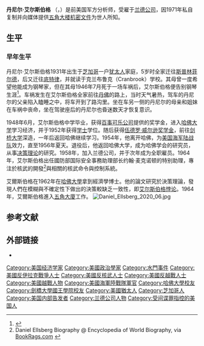 {{expand language|1=en|time=2019-08-20T09:44:47+00:00}}
{{missing information|1=生平|time=2019-08-20T09:44:47+00:00}}
{{Infobox person
|name = 丹尼尔·艾尔斯伯格
|image = Daniel Ellsberg 2006.jpg
|caption = 2006年时的丹尼尔·艾尔斯伯格
|birth_date = {{birth date|1931|4|7}}
|death_date = 
|birth_place = {{US}}[[伊利诺斯州|伊利诺斯州]][[芝加哥|芝加哥]]
|known_for = [[五角大楼文件|五角大楼文件]]<br/> [[艾尔斯伯格悖论|艾尔斯伯格悖论]]
|education = [[哈佛大学|哈佛大学]]经济学博士<br/>[[剑桥大学|剑桥大学]]
|employer = [[兰德公司|兰德公司]]
|spouses = Carol Cummings(离婚)<br/>Patricia Marx
|children = 罗伯特·艾尔斯伯格, 玛丽·艾尔斯伯格(前妻所生)<br/>迈克尔·艾尔斯伯格
|website = [http://www.ellsberg.net "''丹尼尔·艾尔斯伯格官方网站''"]
}}
'''丹尼尔·艾尔斯伯格''' （{{lang-en|'''Daniel Ellsberg'''}}，{{bd|1931年|4月7日|||catIdx=Ellsberg}}）是前美国军方分析师，受雇于[[兰德公司|兰德公司]]，因1971年私自复制并向媒体提供[[五角大楼文件|五角大楼机密文件]]为世人所知。

==生平==
===早年生平===
丹尼尔·艾尔斯伯格1931年出生于[[芝加哥|芝加哥]]一户[[犹太人|犹太人]]家庭，5岁时全家迁往[[斯普林菲尔德|斯普林菲尔德]]，后又迁往[[底特律|底特律]]，并就读于克兰布鲁克（Cranbrook）学校。其母曾一度希望他能成为钢琴家，但在其母1946年7月死于一场车祸后，艾尔斯伯格便告别钢琴生涯<ref>{{Cite book|last=Wells|first=Tom|title=Wild man: the life and times of Daniel Ellsberg|publisher=Palgrave Macmillan|year=2001|pages=70–95|url=http://books.google.com/?id=ml_ZepYWGdkC&lpg=PA77&vq=accident&dq=daniel.ellsberg%20piano%20mother&pg=PA71#v=onepage&q=accident|isbn=0312177194|language =en}}</ref>。车祸发生在艾尔斯伯格全家前往[[丹佛|丹佛]]的路上，当时天气暑热，驾车的丹尼尔的父亲陷入瞌睡之中，将车开到了路沟里。坐在车另一侧的丹尼尔的母亲和姐妹在车祸中丧命，坐在驾驶座后的丹尼尔也昏迷数天才恢复意识。

1948年6月，艾尔斯伯格中学毕业，获得[[百事可乐公司|百事可乐公司]]提供的奖学金，进入[[哈佛大学|哈佛大学]]学习经济，并于1952年获得[[学士|学士]]学位。随后获得[[伍德罗·威尔逊奖学金|伍德罗·威尔逊奖学金]]，前往[[剑桥大学|剑桥大学]]深造，一年后返回哈佛继续学习。1954年，他离开哈佛，为[[美国海军陆战队|美国海军陆战队]]效力，直至1956年夏天。退役后，他返回哈佛大学，成为哈佛学会的研究员，从事[[决策理论|决策理论]]的研究。1958年，加入兰德公司，并于次年成为全职雇员。1964年，艾尔斯伯格出任國防部国际安全事務助理部长约翰·麦克诺顿的特别助理，專注於核武的開發<ref name=bookragsbio>Daniel Ellsberg Biography @ Encyclopedia of World Biography, via [http://www.bookrags.com/biography/daniel-ellsberg BookRags.com] {{Wayback|url=http://www.bookrags.com/biography/daniel-ellsberg |date=20190513185215 }}</ref>與相關的核武命令與控制系統。

艾爾斯伯格在1962年在[[哈佛大學|哈佛大學]]拿到經濟學博士。他的論文研究於決策理論，發現人們在模糊與不確定性下做出的決策較缺乏一致性，即[[艾尔斯伯格悖论|艾尔斯伯格悖论]]。1964年，艾爾斯伯格進入[[五角大廈|五角大廈]]工作。
[[File:Daniel_Ellsberg_2020_06.jpg|thumb]]

== 参考文献 ==
{{Reflist}}

==外部链接==
{{Commons category|Daniel Ellsberg}}
* {{Official|http://www.ellsberg.net}}

{{Authority control}}
{{DEFAULTSORT:Ellsberg, Daniel}}
[[Category:美国经济学家|Category:美国经济学家]]
[[Category:美國政治學家|Category:美國政治學家]]
[[Category:水門事件|Category:水門事件]]
[[Category:美國反伊拉克戰爭人士|Category:美國反伊拉克戰爭人士]]
[[Category:美國反核武人士|Category:美國反核武人士]]
[[Category:美國反越戰人士|Category:美國反越戰人士]]
[[Category:美國越戰人物|Category:美國越戰人物]]
[[Category:美國海軍陸戰隊軍官|Category:美國海軍陸戰隊軍官]]
[[Category:哈佛大學校友|Category:哈佛大學校友]]
[[Category:劍橋大學國王學院校友|Category:劍橋大學國王學院校友]]
[[Category:美國猶太人|Category:美國猶太人]]
[[Category:芝加哥人|Category:芝加哥人]]
[[Category:美国内部告发者|Category:美国内部告发者]]
[[Category:兰德公司人物|Category:兰德公司人物]]
[[Category:受间谍罪指控的美国人|Category:受间谍罪指控的美国人]]